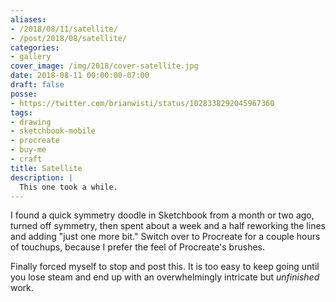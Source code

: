 ```yaml
---
aliases:
- /2018/08/11/satellite/
- /post/2018/08/satellite/
categories:
- gallery
cover_image: /img/2018/cover-satellite.jpg
date: 2018-08-11 00:00:00-07:00
draft: false
posse:
- https://twitter.com/brianwisti/status/1028338292045967360
tags:
- drawing
- sketchbook-mobile
- procreate
- buy-me
- craft
title: Satellite
description: |
  This one took a while.
---
```


I found a quick symmetry doodle in Sketchbook from a month or two ago, turned off symmetry, then spent about a
week and a half reworking the lines and adding "just one more bit." Switch over to Procreate for a couple
hours of touchups, because I prefer the feel of Procreate's brushes.

Finally forced myself to stop and post this. It is too easy to keep going until you lose steam and end up with
an overwhelmingly intricate but *unfinished* work.
